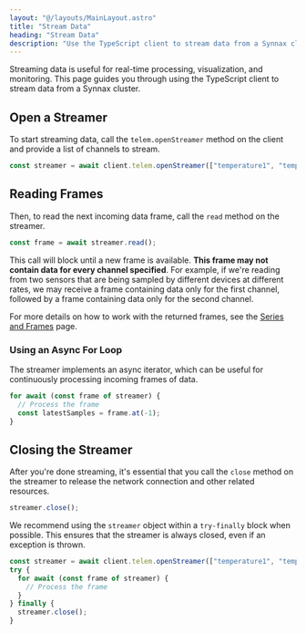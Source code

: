 ```yaml
---
layout: "@/layouts/MainLayout.astro"
title: "Stream Data"
heading: "Stream Data"
description: "Use the TypeScript client to stream data from a Synnax cluster"
---
```


Streaming data is useful for real-time processing, visualization, and monitoring.
This page guides you through using the TypeScript client to stream data from a 
Synnax cluster.

## Open a Streamer

To start streaming data, call the `telem.openStreamer` method on the client and provide
a list of channels to stream.

```typescript
const streamer = await client.telem.openStreamer(["temperature1", "temperature2"]);
```

## Reading Frames

Then, to read the next incoming data frame, call the `read` method on the streamer.

```typescript
const frame = await streamer.read();
```

This call will block until a new frame is available. **This frame may not contain data
for every channel specified**. For example, if we're reading from two sensors that
are being sampled by different devices at different rates, we may receive a frame
containing data only for the first channel, followed by a frame containing data only
for the second channel.

For more details on how to work with the returned frames, see the [Series and Frames](/typescript-client/series-and-frames) page.

### Using an Async For Loop

The streamer implements an async iterator, which can be useful for continuously 
processing incoming frames of data.

```typescript
for await (const frame of streamer) {
  // Process the frame
  const latestSamples = frame.at(-1);
}
```

## Closing the Streamer

After you're done streaming, it's essential that you call the `close` method on the
streamer to release the network connection and other related resources. 

```typescript
streamer.close();
```

We recommend using the `streamer` object within a `try-finally` block when possible. This
ensures that the streamer is always closed, even if an exception is thrown.

```typescript
const streamer = await client.telem.openStreamer(["temperature1", "temperature2"]);
try {
  for await (const frame of streamer) {
    // Process the frame
  }
} finally {
  streamer.close();
}
```



